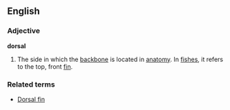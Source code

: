 ==English==
===Adjective===
'''dorsal'''
# The side in which the [[backbone]] is located in [[anatomy]]. In [[fish]]es, it refers to the top, front [[fin]].
===Related terms===
* [[Dorsal fin]]